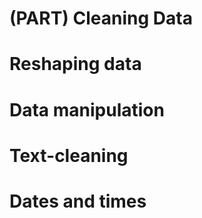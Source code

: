 # (PART) Cleaning Data {-}

# Reshaping data

# Data manipulation

# Text-cleaning

# Dates and times
